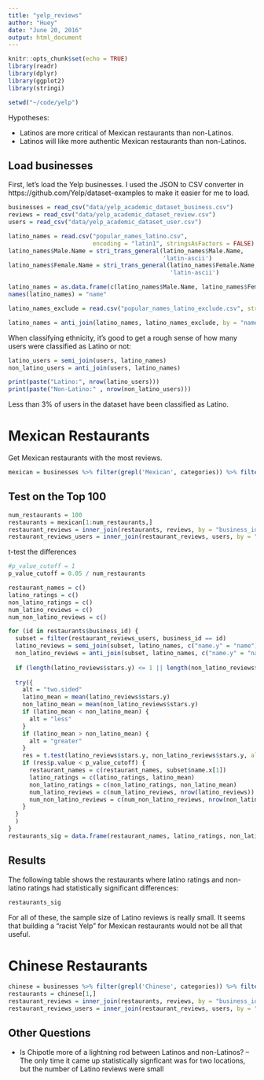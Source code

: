 ```yaml
---
title: "yelp_reviews"
author: "Huey"
date: "June 20, 2016"
output: html_document
---
```


```r
knitr::opts_chunk$set(echo = TRUE)
library(readr)
library(dplyr)
library(ggplot2)
library(stringi)

setwd("~/code/yelp")
```

Hypotheses:

* Latinos are more critical of Mexican restaurants than non-Latinos.
* Latinos will like more authentic Mexican restaurants than non-Latinos.

## Load businesses
First, let's load the Yelp businesses. I used the JSON to CSV converter in https://github.com/Yelp/dataset-examples to make it easier for me to load.

```r
businesses = read_csv("data/yelp_academic_dataset_business.csv")
reviews = read_csv("data/yelp_academic_dataset_review.csv")
users = read_csv("data/yelp_academic_dataset_user.csv")

latino_names = read.csv("popular_names_latino.csv", 
                        encoding = "latin1", stringsAsFactors = FALSE)
latino_names$Male.Name = stri_trans_general(latino_names$Male.Name, 
                                            'latin-ascii')
latino_names$Female.Name = stri_trans_general(latino_names$Female.Name, 
                                              'latin-ascii')

latino_names = as.data.frame(c(latino_names$Male.Name, latino_names$Female.Name), stringsAsFactors = FALSE)
names(latino_names) = "name"

latino_names_exclude = read.csv("popular_names_latino_exclude.csv", stringsAsFactors = FALSE)

latino_names = anti_join(latino_names, latino_names_exclude, by = "name")

```

When classifying ethnicity, it's good to get a rough sense of how many users were
classified as Latino or not:

```r
latino_users = semi_join(users, latino_names)
non_latino_users = anti_join(users, latino_names)

print(paste("Latino:", nrow(latino_users)))
print(paste("Non-Latino:" , nrow(non_latino_users)))
```

Less than 3% of users in the dataset have been classified as Latino.

# Mexican Restaurants
Get Mexican restaurants with the most reviews. 
```r
mexican = businesses %>% filter(grepl('Mexican', categories)) %>% filter(grepl('Restaurants', categories)) %>% arrange(desc(review_count))
```

## Test on the Top 100
```r
num_restaurants = 100
restaurants = mexican[1:num_restaurants,]
restaurant_reviews = inner_join(restaurants, reviews, by = "business_id")
restaurant_reviews_users = inner_join(restaurant_reviews, users, by = "user_id")
```

t-test the differences
```r
#p_value_cutoff = 1
p_value_cutoff = 0.05 / num_restaurants

restaurant_names = c()
latino_ratings = c()
non_latino_ratings = c()
num_latino_reviews = c()
num_non_latino_reviews = c()

for (id in restaurants$business_id) {
  subset = filter(restaurant_reviews_users, business_id == id)
  latino_reviews = semi_join(subset, latino_names, c("name.y" = "name"))
  non_latino_reviews = anti_join(subset, latino_names, c("name.y" = "name"))
  
  if (length(latino_reviews$stars.y) <= 1 || length(non_latino_reviews$stars.y) <= 1) next  # Prevent errors to t-test
  
  try({
    alt = "two.sided"
    latino_mean = mean(latino_reviews$stars.y)
    non_latino_mean = mean(non_latino_reviews$stars.y)
    if (latino_mean < non_latino_mean) {
      alt = "less"
    }
    if (latino_mean > non_latino_mean) {
      alt = "greater"
    }
    res = t.test(latino_reviews$stars.y, non_latino_reviews$stars.y, alternative = alt)
    if (res$p.value < p_value_cutoff) {
      restaurant_names = c(restaurant_names, subset$name.x[1])
      latino_ratings = c(latino_ratings, latino_mean)
      non_latino_ratings = c(non_latino_ratings, non_latino_mean)
      num_latino_reviews = c(num_latino_reviews, nrow(latino_reviews))
      num_non_latino_reviews = c(num_non_latino_reviews, nrow(non_latino_reviews))
    }
  }
  )
}
restaurants_sig = data.frame(restaurant_names, latino_ratings, non_latino_ratings, num_latino_reviews, num_non_latino_reviews)
```

## Results
The following table shows the restaurants where latino ratings and non-latino ratings
had statistically significant differences:
```r
restaurants_sig
```

For all of these, the sample size of Latino reviews is really small. It seems that
building a "racist Yelp" for Mexican restaurants would not be all that useful.

# Chinese Restaurants
```r
chinese = businesses %>% filter(grepl('Chinese', categories)) %>% filter(grepl('Restaurants', categories)) %>% arrange(desc(review_count))
restaurants = chinese[1,]
restaurant_reviews = inner_join(restaurants, reviews, by = "business_id")
restaurant_reviews_users = inner_join(restaurant_reviews, users, by = "user_id")
```

## Other Questions
- Is Chipotle more of a lightning rod between Latinos and non-Latinos? 
-- The only time it came up statistically signficant was for two locations, but the number of Latino reviews were small